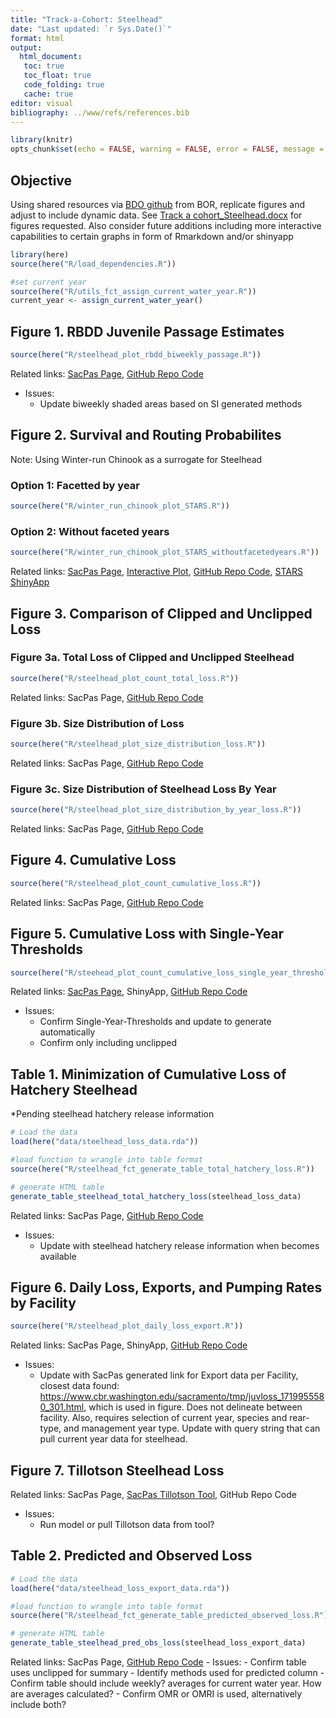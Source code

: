 ```yaml
---
title: "Track-a-Cohort: Steelhead"
date: "Last updated: `r Sys.Date()`"
format: html
output:
  html_document: 
   toc: true
   toc_float: true
   code_folding: true
   cache: true 
editor: visual
bibliography: ../www/refs/references.bib
---
```


```r
library(knitr)
opts_chunk$set(echo = FALSE, warning = FALSE, error = FALSE, message = FALSE)
```

## Objective

Using shared resources via [BDO github](https://github.com/BDO-Science/track-a-cohort) from BOR, replicate figures and adjust to include dynamic data. See [Track a cohort_Steelhead.docx](https://github.com/BDO-Science/track-a-cohort/blob/main/SH_Cohort/Track%20a%20Cohort_Steelhead.docx) for figures requested. Also consider future additions including more interactive capabilities to certain graphs in form of Rmarkdown and/or shinyapp

```r
library(here)
source(here("R/load_dependencies.R"))

#set current year
source(here("R/utils_fct_assign_current_water_year.R"))
current_year <- assign_current_water_year()
```

## Figure 1. RBDD Juvenile Passage Estimates

```r
source(here("R/steelhead_plot_rbdd_biweekly_passage.R"))
```

Related links: [SacPas Page](https://www.cbr.washington.edu/sacramento/tmp/redbluffdaily_1714603318_94.html), [GitHub Repo Code](https://github.com/caitobrien/TAC/blob/main/R/winter_run_chinook_plot_annual_jpe.R)

-   Issues:
    -   Update biweekly shaded areas based on SI generated methods

## Figure 2. Survival and Routing Probabilites

Note: Using Winter-run Chinook as a surrogate for Steelhead

### Option 1: Facetted by year

```r
source(here("R/winter_run_chinook_plot_STARS.R"))
```

### Option 2: Without faceted years

```r
source(here("R/winter_run_chinook_plot_STARS_withoutfacetedyears.R"))
```

Related links: [SacPas Page](pending), [Interactive Plot](https://csobrien.shinyapps.io/TAC_WRChinook_STARS/), [GitHub Repo Code](https://github.com/caitobrien/TAC/blob/main/R/winter_run_chinook_plot_STARS.R), [STARS ShinyApp](https://www.cbr.washington.edu/shiny/STARS/)

## Figure 3. Comparison of Clipped and Unclipped Loss

### Figure 3a. Total Loss of Clipped and Unclipped Steelhead

```r
source(here("R/steelhead_plot_count_total_loss.R"))
```

Related links: SacPas Page, [GitHub Repo Code](https://github.com/caitobrien/TAC/blob/main/R/steelhead_plot_count_total_loss.R)

### Figure 3b. Size Distribution of Loss

```r
source(here("R/steelhead_plot_size_distribution_loss.R"))
```

Related links: SacPas Page, [GitHub Repo Code](https://github.com/caitobrien/TAC/blob/main/R/steelhead_plot_size_distribution_loss.R)

### Figure 3c. Size Distribution of Steelhead Loss By Year

```r
source(here("R/steelhead_plot_size_distribution_by_year_loss.R"))
```

Related links: SacPas Page, [GitHub Repo Code](https://github.com/caitobrien/TAC/blob/main/R/steelhead_plot_size_distribution_by_year_loss.R)

## Figure 4. Cumulative Loss

```r
source(here("R/steelhead_plot_count_cumulative_loss.R"))
```

Related links: SacPas Page, [GitHub Repo Code](https://github.com/caitobrien/TAC/blob/main/R/steelhead_plot_count_cumulative_loss.R)

## Figure 5. Cumulative Loss with Single-Year Thresholds

```r
source(here("R/steehead_plot_count_cumulative_loss_single_year_thresholds.R"))
```

Related links: [SacPas Page](https://www.cbr.washington.edu/sacramento/workgroups/salmon_monitoring.html#loss:~:text=Chinook%20Salmon%20Loss-,Natural%20Central%20Valley%20Steelhead,-Daily%20Loss%20Table), ShinyApp, [GitHub Repo Code](https://github.com/caitobrien/TAC/blob/main/R/steehead_plot_count_cumulative_loss_single_year_thresholds.R)

-   Issues:
    -   Confirm Single-Year-Thresholds and update to generate automatically
    -   Confirm only including unclipped

## Table 1. Minimization of Cumulative Loss of Hatchery Steelhead

\*Pending steelhead hatchery release information

```r
# Load the data
load(here("data/steelhead_loss_data.rda"))

#load function to wrangle into table format
source(here("R/steelhead_fct_generate_table_total_hatchery_loss.R"))

# generate HTML table
generate_table_steelhead_total_hatchery_loss(steelhead_loss_data)

```

Related links: SacPas Page, [GitHub Repo Code](https://github.com/caitobrien/TAC/blob/main/R/steelhead_fct_generate_table_total_hatchery_loss.R)

-   Issues:
    -   Update with steelhead hatchery release information when becomes available

## Figure 6. Daily Loss, Exports, and Pumping Rates by Facility

```r
source(here("R/steelhead_plot_daily_loss_export.R"))
```

Related links: SacPas Page, ShinyApp, [GitHub Repo Code](https://github.com/caitobrien/TAC/blob/main/R/steelhead_plot_daily_loss_export.R)

-   Issues:
    -   Update with SacPas generated link for Export data per Facility, closest data found: <https://www.cbr.washington.edu/sacramento/tmp/juvloss_1719955580_301.html>, which is used in figure. Does not delineate between facility. Also, requires selection of current year, species and rear-type, and management year type. Update with query string that can pull current year data for steelhead.

## Figure 7. Tillotson Steelhead Loss

Related links: SacPas Page, [SacPas Tillotson Tool](https://www.cbr.washington.edu/sacramento/lossandsalvage/), GitHub Repo Code

-   Issues:
    -   Run model or pull Tillotson data from tool?

## Table 2. Predicted and Observed Loss

```r
# Load the data
load(here("data/steelhead_loss_export_data.rda"))

#load function to wrangle into table format
source(here("R/steelhead_fct_generate_table_predicted_observed_loss.R"))

# generate HTML table
generate_table_steelhead_pred_obs_loss(steelhead_loss_export_data)

```

Related links: SacPas Page, [GitHub Repo Code](https://github.com/caitobrien/TAC/blob/main/R/steelhead_fct_generate_table_predicted_observed_loss.R) - Issues: - Confirm table uses unclipped for summary - Identify methods used for predicted column - Confirm table should include weekly? averages for current water year. How are averages calculated? - Confirm OMR or OMRI is used, alternatively include both?
